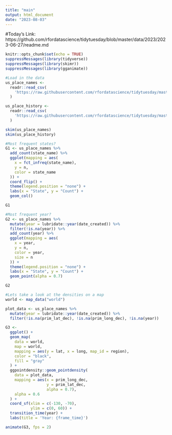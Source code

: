 ```yaml
---
title: "main"
output: html_document
date: "2023-08-03"
---
```


#Today's Link: https://github.com/rfordatascience/tidytuesday/blob/master/data/2023/2023-06-27/readme.md

```r
knitr::opts_chunk$set(echo = TRUE)
suppressMessages(library(tidyverse))
suppressMessages(library(skimr))
suppressMessages(library(gganimate))
```

```r
#Load in the data
us_place_names <-
  readr::read_csv(
    'https://raw.githubusercontent.com/rfordatascience/tidytuesday/master/data/2023/2023-06-27/us_place_names.csv'
  )

us_place_history <-
  readr::read_csv(
    'https://raw.githubusercontent.com/rfordatascience/tidytuesday/master/data/2023/2023-06-27/us_place_history.csv'
  )

skim(us_place_names)
skim(us_place_history)
```

```r
#Most frequent states?
G1 <- us_place_names %>%
  add_count(state_name) %>%
  ggplot(mapping = aes(
    x = fct_infreq(state_name),
    y = n,
    color = state_name
  )) +
  coord_flip() +
  theme(legend.position = "none") +
  labs(x = "State", y = "Count") +
  geom_col()

G1
```

```r
#Most frequent year?
G2 <- us_place_names %>%
  mutate(year = lubridate::year(date_created)) %>%
  filter(!is.na(year)) %>%
  add_count(year) %>%
  ggplot(mapping = aes(
    x = year,
    y = n,
    color = year,
    size = n
  )) +
  theme(legend.position = "none") +
  labs(x = "State", y = "Count") +
  geom_point(alpha = 0.7)

G2
```

```r
#Lets take a look at the densities on a map
world <- map_data("world")

plot_data <- us_place_names %>%
  mutate(year = lubridate::year(date_created)) %>%
  filter(!is.na(prim_lat_dec), !is.na(prim_long_dec), !is.na(year))

G3 <-
  ggplot() +
  geom_map(
    data = world,
    map = world,
    mapping = aes(y = lat, x = long, map_id = region),
    color = "black",
    fill = "gray"
  ) +
  ggpointdensity::geom_pointdensity(
    data = plot_data,
    mapping = aes(x = prim_long_dec,
                  y = prim_lat_dec,
                  alpha = 0.7),
    alpha = 0.6
  ) +
  coord_sf(xlim = c(-130, -70),
           ylim = c(0, 60)) +
  transition_time(year) +
  labs(title = 'Year: {frame_time}')

animate(G3, fps = 2)
```

